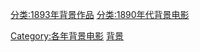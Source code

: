 [[分类:1893年背景作品|分类:1893年背景作品]]
[[分类:1890年代背景电影|分类:1890年代背景电影]]
[[Category:各年背景电影|Category:各年背景电影]]
[[Category:1893年電影|背景]]